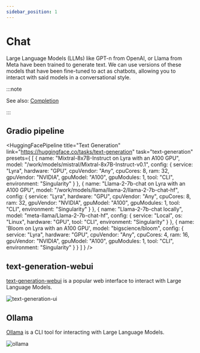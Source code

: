 ```yaml
---
sidebar_position: 1
---
```


# Chat


Large Language Models (LLMs) like GPT-n from OpenAI, or Llama from Meta have been trained to generate text. We can use versions of these models that have been fine-tuned to act as chatbots, allowing you to interact with said models in a conversational style.

:::note

See also: [Completion](../completion/index.mdx)

:::

## Gradio pipeline


<HuggingFacePipeline
    title="Text Generation"
    link="https://huggingface.co/tasks/text-generation"
    task="text-generation"
    presets={
        [
            {
                name: "Mixtral-8x7B-Instruct on Lyra with an A100 GPU",
                model: "/work/models/mistral/Mixtral-8x7B-Instruct-v0.1",
                config: {
                    service: "Lyra",
                    hardware: "GPU",
                    cpuVendor: "Any",
                    cpuCores: 8,
                    ram: 32,
                    gpuVendor: "NVIDIA",
                    gpuModel: "A100",
                    gpuModules: 1,
                    tool: "CLI",
                    environment: "Singularity"
                }
            },
            {
                name: "Llama-2-7b-chat on Lyra with an A100 GPU",
                model: "/work/models/llama/llama-2/llama-2-7b-chat-hf",
                config: {
                    service: "Lyra",
                    hardware: "GPU",
                    cpuVendor: "Any",
                    cpuCores: 8,
                    ram: 32,
                    gpuVendor: "NVIDIA",
                    gpuModel: "A100",
                    gpuModules: 1,
                    tool: "CLI",
                    environment: "Singularity"
                }
            },
            {
                name: "Llama-2-7b-chat locally",
                model: "meta-llama/Llama-2-7b-chat-hf",
                config: {
                    service: "Local",
                    os: "Linux",
                    hardware: "GPU",
                    tool: "CLI",
                    environment: "Singularity"
                }
            },
            {
                name: 'Bloom on Lyra with an A100 GPU',
                model: "bigscience/bloom",
                config: {
                    service: "Lyra",
                    hardware: "GPU",
                    cpuVendor: "Any",
                    cpuCores: 4,
                    ram: 16,
                    gpuVendor: "NVIDIA",
                    gpuModel: "A100",
                    gpuModules: 1,
                    tool: "CLI",
                    environment: "Singularity"
                }
            }
        ]   }
/>

## text-generation-webui

[text-generation-webui](https://github.com/oobabooga/text-generation-webui) is a popular web interface to interact with Large Language Models.

![text-generation-ui](assets/text-generation-webui.png)

## Ollama

[Ollama](https://github.com/jmorganca/ollama) is a CLI tool for interacting with Large Language Models.

![ollama](assets/ollama.png)

